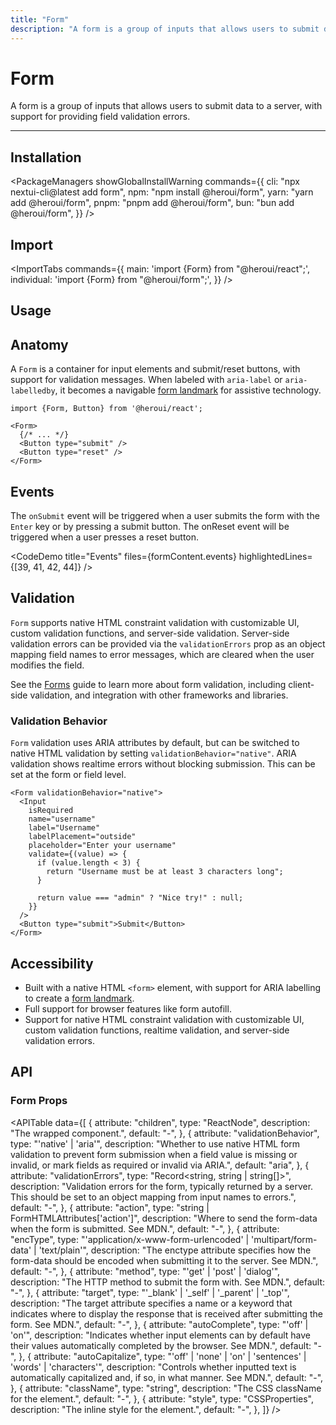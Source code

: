 ```yaml
---
title: "Form"
description: "A form is a group of inputs that allows users to submit data to a server, with support for providing field validation errors."
---
```



# Form

A form is a group of inputs that allows users to submit data to a server, with support for providing field validation errors.

<ComponentLinks component="form" />

---

<CarbonAd />

## Installation

<PackageManagers
  showGlobalInstallWarning
  commands={{
    cli: "npx nextui-cli@latest add form",
    npm: "npm install @heroui/form",
    yarn: "yarn add @heroui/form",
    pnpm: "pnpm add @heroui/form",
    bun: "bun add @heroui/form",
  }}
/>

## Import

<ImportTabs
  commands={{
    main: 'import {Form} from "@heroui/react";',
    individual: 'import {Form} from "@heroui/form";',
  }}
/>

## Usage

<CodeDemo title="Usage" files={formContent.usage} />

## Anatomy

A `Form` is a container for input elements and submit/reset buttons, with support for validation messages. When labeled with `aria-label` or `aria-labelledby`, it becomes a navigable [form landmark](https://www.w3.org/WAI/ARIA/apg/patterns/landmarks/examples/form.html) for assistive technology.

```tsx
import {Form, Button} from '@heroui/react';

<Form>
  {/* ... */}
  <Button type="submit" />
  <Button type="reset" />
</Form>
```

## Events

The `onSubmit` event will be triggered when a user submits the form with the `Enter` key or by pressing a submit button. The onReset event will be triggered when a user presses a reset button.

<CodeDemo title="Events" files={formContent.events} highlightedLines={[39, 41, 42, 44]} />

## Validation

`Form` supports native HTML constraint validation with customizable UI, custom validation functions, and server-side validation. Server-side validation errors can be provided via the `validationErrors` prop as an object mapping field names to error messages, which are cleared when the user modifies the field.

<CodeDemo title="Validation" files={formContent.serverValidation} />

See the [Forms](/docs/guide/forms) guide to learn more about form validation, including client-side validation, and integration with other frameworks and libraries.


### Validation Behavior

`Form` validation uses ARIA attributes by default, but can be switched to native HTML validation by setting `validationBehavior="native"`. ARIA validation shows realtime errors without blocking submission. This can be set at the form or field level.


```tsx
<Form validationBehavior="native">
  <Input
    isRequired
    name="username"
    label="Username"
    labelPlacement="outside"
    placeholder="Enter your username"
    validate={(value) => {
      if (value.length < 3) {
        return "Username must be at least 3 characters long";
      }

      return value === "admin" ? "Nice try!" : null;
    }}
  />
  <Button type="submit">Submit</Button>
</Form>
```

<CodeDemo title="Validation Behavior" files={formContent.customValidation} />

## Accessibility

- Built with a native HTML `<form>` element, with support for ARIA labelling to create a [form landmark](https://www.w3.org/WAI/ARIA/apg/patterns/landmarks/examples/form.html).
- Full support for browser features like form autofill.
- Support for native HTML constraint validation with customizable UI, custom validation functions, realtime validation, and server-side validation errors.


<Spacer y={4} />

## API

### Form Props

<APITable
  data={[
    {
      attribute: "children",
      type: "ReactNode",
      description: "The wrapped component.",
      default: "-",
    },
    {
      attribute: "validationBehavior",
      type: "'native' | 'aria'",
      description:
        "Whether to use native HTML form validation to prevent form submission when a field value is missing or invalid, or mark fields as required or invalid via ARIA.",
      default: "aria",
    },
    {
      attribute: "validationErrors",
      type: "Record<string, string | string[]>",
      description: "Validation errors for the form, typically returned by a server. This should be set to an object mapping from input names to errors.",
      default: "-",
    },
    {
      attribute: "action",
      type: "string | FormHTMLAttributes<HTMLFormElement>['action']",
      description: "Where to send the form-data when the form is submitted. See MDN.",
      default: "-",
    },
    {
      attribute: "encType",
      type: "'application/x-www-form-urlencoded' | 'multipart/form-data' | 'text/plain'",
      description: "The enctype attribute specifies how the form-data should be encoded when submitting it to the server. See MDN.",
      default: "-",
    },
    {
      attribute: "method",
      type: "'get' | 'post' | 'dialog'",
      description: "The HTTP method to submit the form with. See MDN.",
      default: "-",
    },
    {
      attribute: "target",
      type: "'_blank' | '_self' | '_parent' | '_top'",
      description: "The target attribute specifies a name or a keyword that indicates where to display the response that is received after submitting the form. See MDN.",
      default: "-",
    },
    {
      attribute: "autoComplete",
      type: "'off' | 'on'",
      description: "Indicates whether input elements can by default have their values automatically completed by the browser. See MDN.",
      default: "-",
    },
    {
      attribute: "autoCapitalize",
      type: "'off' | 'none' | 'on' | 'sentences' | 'words' | 'characters'",
      description: "Controls whether inputted text is automatically capitalized and, if so, in what manner. See MDN.",
      default: "-",
    },
    {
      attribute: "className",
      type: "string",
      description: "The CSS className for the element.",
      default: "-",
    },
    {
      attribute: "style",
      type: "CSSProperties",
      description: "The inline style for the element.",
      default: "-",
    },
  ]}
/>
